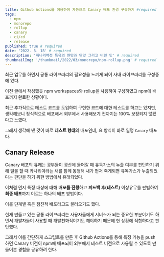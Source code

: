 ```yaml
---
title: Github Actions를 이용하여 자동으로 Canary 배포 환경 구축하기 #required
tags:
  - npm
  - monorepo
  - rollup
  - canary
  - ci/cd
  - release
published: true # required
date: '2022. 3. 18' # required
description: '까나리액젓 특유의 짠맛과 단맛 그리고 비린 맛' # required
thumbnailImg: '/thumbnail/2022/03/monorepo/npm-rollup.png' # required
---
```


최근 업무를 하면서 공통 라이브러리의 필요성을 느끼게 되어 사내 라이브러리를 구성중에 있다.

이전 글에서 작성했듯 npm workspaces와 rollup을 사용하여 구성하였고 npm에 배포까지 완료한 상황이다.

최근 추가적으로 테스트 코드를 도입하여 구현한 코드에 대한 테스트를 하고는 있지만, 생각해보니 정식적으로 배포해서 외부에서 사용해보기 전까지는 100% 보장되지 않겠다고 느꼈다.

그래서 생각해 낸 것이 바로 **테스트 형태**의 배포인데, 요 방식이 바로 일명 `Canary` 배포다.

## Canary Release

Canary 배포의 유래는 광부들이 광산에 들어갈 때 유독가스의 누출 여부를 판단하기 위해 일을 할 때 카나리아라는 새를 함께 동행해 새가 먼저 죽게되면 유독가스가 누출되었다는 판단을 하기 위한 방법에서 유래되었다.

이처럼 먼저 특정 대상에 대해 **배포를 진행**하고 **피드백 후(테스트)** 이상유무를 판별하여 **최종 배포**까지 이르는 하나의 배포 방법이다.

이를 단계별 혹은 점진적 배포라고도 불러오기도 했다.

현재 만들고 있는 공통 라이브러리는 사용자들에게 서비스가 되는 중요한 부분이기도 하면서 개발자들이 사용할 때 개발친화적이기도 해야하기 때문에 현 상황에 적합하다고 판단했다.

그래서 이를 간단하게 스크립트를 만든 후 Github Actions를 통해 특정 기능을 push 하면 Canary 버전이 npm에 배포되어 외부에서 테스트 버전으로 사용될 수 있도록 만들어본 경험을 공유하려 한다.
